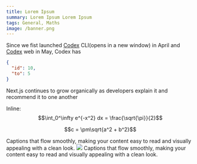```yaml
---
title: Lorem Ipsum
summary: Lorem Ipsum Lorem Ipsum
tags: General, Maths
image: /banner.png
---
```


Since we fist launched [Codex]() CLI⁠(opens in a new window) in April and [Codex]()⁠ web in May, Codex has

```json
{
  "id": 10,
  "to": 5
}
```

<Tweet id="1617979122625712128" />

<Caption>
Next.js continues to grow organically as developers explain it and recommend it to one another

</Caption>

Inline: $$\int_0^\infty e^{-x^2} dx = \frac{\sqrt{\pi}}{2}$$

```math
c = \pm\sqrt{a^2 + b^2}
```

<YouTube videoId="wXhTHyIgQ_U" />

<Caption>
  Captions that flow smoothly, making your content easy to read and visually
  appealing with a clean look.
</Caption>

<Image src="/banner.png" width={640} height={500} />

<Caption>
  Captions that flow smoothly, making your content easy to read and visually
  appealing with a clean look.
</Caption>
